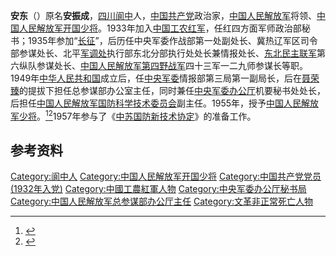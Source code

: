 '''安东'''（{{bd|1918年||1966年||}}）原名'''安振成'''，[[四川|四川]][[阆中|阆中]]人，[[中国共产党|中国共产党]]政治家，[[中国人民解放军|中国人民解放军]]将领、[[中国人民解放军开国少将|中国人民解放军开国少将]]。1933年加入[[中国工农红军|中国工农红军]]，任红四方面军师政治部秘书；1935年参加“[[长征|长征]]”，后历任中央军委作战部第一处副处长、冀热辽军区司令部参谋处长、北平[[军调处|军调处]]执行部东北分部执行处处长兼情报处长、[[东北民主联军|东北民主联军]]第六纵队参谋处长、[[中国人民解放军第四野战军|中国人民解放军第四野战军]]四十三军一二九师参谋长等职。1949年[[中华人民共和国|中华人民共和国]]成立后，任[[中央军委|中央军委]]情报部第三局第一副局长，后在[[聂荣臻|聂荣臻]]的提拔下担任总参谋部办公室主任，同时兼任[[中央军委办公厅|中央军委办公厅]]机要秘书处处长，后担任[[中国人民解放军国防科学技术委员会|中国人民解放军国防科学技术委员会]]副主任。1955年，授予[[中国人民解放军少将|中国人民解放军少将]]。<ref>{{cite news |title=揭秘：中共首批开国将军的级别是怎样划分的？ |url=http://msn.news.ifeng.com/history/jishi/detail_2010_06/13/1620383_0.shtml |accessdate=2012-06-15 |newspaper=凤凰网（转自摘自《党史博览》2010年第5期） |date=2010-06-13 |deadurl=yes |archiveurl=https://web.archive.org/web/20120620091504/http://msn.news.ifeng.com/history/jishi/detail_2010_06/13/1620383_0.shtml |archivedate=2012-06-20 }}</ref><ref>{{cite web |author1=王仲典 |title=安东将军之死 |url=http://www.chinawriter.com.cn/bk/2007-12-04/11998.html |website=中国作家网 |publisher=《文史春秋》2007年第10期 |accessdate=2020-12-24 |date=2007-12-04}}</ref>1957年参与了《[[中苏国防新技术协定|中苏国防新技术协定]]》的准备工作。

==参考资料==
{{reflist}}

[[Category:阆中人|Category:阆中人]]
[[Category:中国人民解放军开国少将|Category:中国人民解放军开国少将]]
[[Category:中国共产党党员_(1932年入党)|Category:中国共产党党员 (1932年入党)]]
[[Category:中國工農紅軍人物|Category:中國工農紅軍人物]]
[[Category:中央军委办公厅秘书局|Category:中央军委办公厅秘书局]]
[[Category:中国人民解放军总参谋部办公厅主任|Category:中国人民解放军总参谋部办公厅主任]]
[[Category:文革非正常死亡人物|Category:文革非正常死亡人物]]